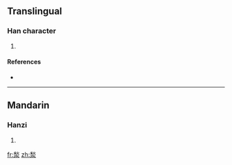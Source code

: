 ==Translingual==

===Han character===
{{Han char|rn=85|rad=水|as=09|sn=13|four=|canj=竹火水 (HFE)}}

# {{defn|Han|sort=水09}}

====References====
* {{Han ref|kx=0638.110|dkj=17868|hdz=31666.070|uh=6E6C|ud=28268}}

----

==Mandarin==

===Hanzi===
{{cmn-hanzi|pin=[[jiǎo]] ([[jiao3]]), [[yān]] ([[yan1]])|wg=chiao<sup>3</sup>, yen<sup>1</sup>}}

# {{defn|Mandarin|sort=水09}}

[[fr:湬]]
[[zh:湬]]